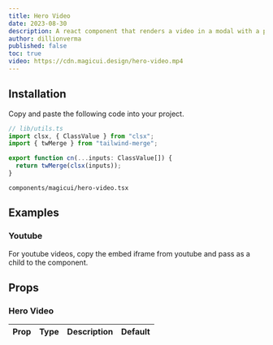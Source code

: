 ```yaml
---
title: Hero Video
date: 2023-08-30
description: A react component that renders a video in a modal with a play button.
author: dillionverma
published: false
toc: true
video: https://cdn.magicui.design/hero-video.mp4
---
```


<ComponentPreview name="hero-video-demo" />

<Steps>

<Step>

## Installation

Copy and paste the following code into your project.

```typescript
// lib/utils.ts
import clsx, { ClassValue } from "clsx";
import { twMerge } from "tailwind-merge";

export function cn(...inputs: ClassValue[]) {
  return twMerge(clsx(inputs));
}
```

```text
components/magicui/hero-video.tsx
```

<ComponentSource name="hero-video" />

</Step>

</Steps>

## Examples

### Youtube

For youtube videos, copy the embed iframe from youtube and pass as a child to the component.

<ComponentPreview name="hero-video-youtube" />

## Props

### Hero Video

| Prop | Type | Description | Default |
| ---- | ---- | ----------- | ------- |
